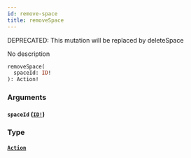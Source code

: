 ```yaml
---
id: remove-space
title: removeSpace
---
```


<span class="badge badge--warning">DEPRECATED: This mutation will be replaced by deleteSpace</span>

No description

```graphql
removeSpace(
  spaceId: ID!
): Action!

```

### Arguments

#### `spaceId` ([`ID!`](/docs/graphql/scalars/id))

### Type

#### [`Action`](/docs/graphql/objects/action)

